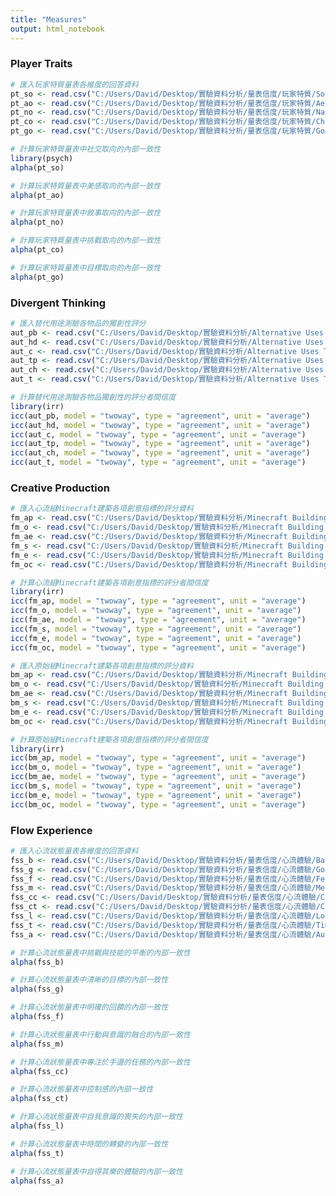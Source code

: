 ---
title: "Measures"
output: html_notebook
---

### **Player Traits**

```{r}
# 匯入玩家特質量表各維度的回答資料
pt_so <- read.csv("C:/Users/David/Desktop/實驗資料分析/量表信度/玩家特質/Social Orientation.csv", stringsAsFactors = TRUE)
pt_ao <- read.csv("C:/Users/David/Desktop/實驗資料分析/量表信度/玩家特質/Aesthetic Orientation.csv", stringsAsFactors = TRUE)
pt_no <- read.csv("C:/Users/David/Desktop/實驗資料分析/量表信度/玩家特質/Narrative Orientation.csv", stringsAsFactors = TRUE)
pt_co <- read.csv("C:/Users/David/Desktop/實驗資料分析/量表信度/玩家特質/Challenge Orientation.csv", stringsAsFactors = TRUE)
pt_go <- read.csv("C:/Users/David/Desktop/實驗資料分析/量表信度/玩家特質/Goal Orientation.csv", stringsAsFactors = TRUE)
```

```{r}
# 計算玩家特質量表中社交取向的內部一致性
library(psych)
alpha(pt_so)
```

```{r}
# 計算玩家特質量表中美感取向的內部一致性
alpha(pt_ao)
```

```{r}
# 計算玩家特質量表中敘事取向的內部一致性
alpha(pt_no)
```

```{r}
# 計算玩家特質量表中挑戰取向的內部一致性
alpha(pt_co)
```

```{r}
# 計算玩家特質量表中目標取向的內部一致性
alpha(pt_go)
```

### **Divergent Thinking**

```{r}
# 匯入替代用途測驗各物品的獨創性評分
aut_pb <- read.csv("C:/Users/David/Desktop/實驗資料分析/Alternative Uses Test - 試評分/塑膠袋.csv", stringsAsFactors = TRUE)
aut_hd <- read.csv("C:/Users/David/Desktop/實驗資料分析/Alternative Uses Test - 試評分/吹風機.csv", stringsAsFactors = TRUE)
aut_c <- read.csv("C:/Users/David/Desktop/實驗資料分析/Alternative Uses Test - 試評分/硬幣.csv", stringsAsFactors = TRUE)
aut_tp <- read.csv("C:/Users/David/Desktop/實驗資料分析/Alternative Uses Test - 試評分/衛生紙.csv", stringsAsFactors = TRUE)
aut_ch <- read.csv("C:/Users/David/Desktop/實驗資料分析/Alternative Uses Test - 試評分/衣架.csv", stringsAsFactors = TRUE)
aut_t <- read.csv("C:/Users/David/Desktop/實驗資料分析/Alternative Uses Test - 試評分/牙膏.csv", stringsAsFactors = TRUE)
```

```{r}
# 計算替代用途測驗各物品獨創性的評分者間信度
library(irr)
icc(aut_pb, model = "twoway", type = "agreement", unit = "average")
icc(aut_hd, model = "twoway", type = "agreement", unit = "average")
icc(aut_c, model = "twoway", type = "agreement", unit = "average")
icc(aut_tp, model = "twoway", type = "agreement", unit = "average")
icc(aut_ch, model = "twoway", type = "agreement", unit = "average")
icc(aut_t, model = "twoway", type = "agreement", unit = "average")
```

### **Creative Production**

```{r}
# 匯入心流組Minecraft建築各項創意指標的評分資料
fm_ap <- read.csv("C:/Users/David/Desktop/實驗資料分析/Minecraft Building Task/Flow/Appropriateness.csv", stringsAsFactors = TRUE)
fm_o <- read.csv("C:/Users/David/Desktop/實驗資料分析/Minecraft Building Task/Flow/Originality.csv", stringsAsFactors = TRUE)
fm_ae <- read.csv("C:/Users/David/Desktop/實驗資料分析/Minecraft Building Task/Flow/Aesthetics.csv", stringsAsFactors = TRUE)
fm_s <- read.csv("C:/Users/David/Desktop/實驗資料分析/Minecraft Building Task/Flow/Surprise.csv", stringsAsFactors = TRUE)
fm_e <- read.csv("C:/Users/David/Desktop/實驗資料分析/Minecraft Building Task/Flow/Elaboration.csv", stringsAsFactors = TRUE)
fm_oc <- read.csv("C:/Users/David/Desktop/實驗資料分析/Minecraft Building Task/Flow/Overall Creativity.csv", stringsAsFactors = TRUE)
```

```{r}
# 計算心流組Minecraft建築各項創意指標的評分者間信度
library(irr)
icc(fm_ap, model = "twoway", type = "agreement", unit = "average")
icc(fm_o, model = "twoway", type = "agreement", unit = "average")
icc(fm_ae, model = "twoway", type = "agreement", unit = "average")
icc(fm_s, model = "twoway", type = "agreement", unit = "average")
icc(fm_e, model = "twoway", type = "agreement", unit = "average")
icc(fm_oc, model = "twoway", type = "agreement", unit = "average")
```

```{r}
# 匯入原始組Minecraft建築各項創意指標的評分資料
bm_ap <- read.csv("C:/Users/David/Desktop/實驗資料分析/Minecraft Building Task/Basic/Appropriateness.csv", stringsAsFactors = TRUE)
bm_o <- read.csv("C:/Users/David/Desktop/實驗資料分析/Minecraft Building Task/Basic/Originality.csv", stringsAsFactors = TRUE)
bm_ae <- read.csv("C:/Users/David/Desktop/實驗資料分析/Minecraft Building Task/Basic/Aesthetics.csv", stringsAsFactors = TRUE)
bm_s <- read.csv("C:/Users/David/Desktop/實驗資料分析/Minecraft Building Task/Basic/Surprise.csv", stringsAsFactors = TRUE)
bm_e <- read.csv("C:/Users/David/Desktop/實驗資料分析/Minecraft Building Task/Basic/Elaboration.csv", stringsAsFactors = TRUE)
bm_oc <- read.csv("C:/Users/David/Desktop/實驗資料分析/Minecraft Building Task/Basic/Overall Creativity.csv", stringsAsFactors = TRUE)
```

```{r}
# 計算原始組Minecraft建築各項創意指標的評分者間信度
library(irr)
icc(bm_ap, model = "twoway", type = "agreement", unit = "average")
icc(bm_o, model = "twoway", type = "agreement", unit = "average")
icc(bm_ae, model = "twoway", type = "agreement", unit = "average")
icc(bm_s, model = "twoway", type = "agreement", unit = "average")
icc(bm_e, model = "twoway", type = "agreement", unit = "average")
icc(bm_oc, model = "twoway", type = "agreement", unit = "average")
```

### **Flow Experience**

```{r}
# 匯入心流狀態量表各維度的回答資料
fss_b <- read.csv("C:/Users/David/Desktop/實驗資料分析/量表信度/心流體驗/Balance.csv", stringsAsFactors = TRUE)
fss_g <- read.csv("C:/Users/David/Desktop/實驗資料分析/量表信度/心流體驗/Goal.csv", stringsAsFactors = TRUE)
fss_f <- read.csv("C:/Users/David/Desktop/實驗資料分析/量表信度/心流體驗/Feedback.csv", stringsAsFactors = TRUE)
fss_m <- read.csv("C:/Users/David/Desktop/實驗資料分析/量表信度/心流體驗/Merge.csv", stringsAsFactors = TRUE)
fss_cc <- read.csv("C:/Users/David/Desktop/實驗資料分析/量表信度/心流體驗/Concentration.csv", stringsAsFactors = TRUE)
fss_ct <- read.csv("C:/Users/David/Desktop/實驗資料分析/量表信度/心流體驗/Control.csv", stringsAsFactors = TRUE)
fss_l <- read.csv("C:/Users/David/Desktop/實驗資料分析/量表信度/心流體驗/Loss.csv", stringsAsFactors = TRUE)
fss_t <- read.csv("C:/Users/David/Desktop/實驗資料分析/量表信度/心流體驗/Time.csv", stringsAsFactors = TRUE)
fss_a <- read.csv("C:/Users/David/Desktop/實驗資料分析/量表信度/心流體驗/Autotelic.csv", stringsAsFactors = TRUE)
```

```{r}
# 計算心流狀態量表中挑戰與技能的平衡的內部一致性
alpha(fss_b)
```

```{r}
# 計算心流狀態量表中清晰的目標的內部一致性
alpha(fss_g)
```

```{r}
# 計算心流狀態量表中明確的回饋的內部一致性
alpha(fss_f)
```

```{r}
# 計算心流狀態量表中行動與意識的融合的內部一致性
alpha(fss_m)
```

```{r}
# 計算心流狀態量表中專注於手邊的任務的內部一致性
alpha(fss_cc)
```

```{r}
# 計算心流狀態量表中控制感的內部一致性
alpha(fss_ct)
```

```{r}
# 計算心流狀態量表中自我意識的喪失的內部一致性
alpha(fss_l)
```

```{r}
# 計算心流狀態量表中時間的轉變的內部一致性
alpha(fss_t)
```

```{r}
# 計算心流狀態量表中自得其樂的體驗的內部一致性
alpha(fss_a)
```
